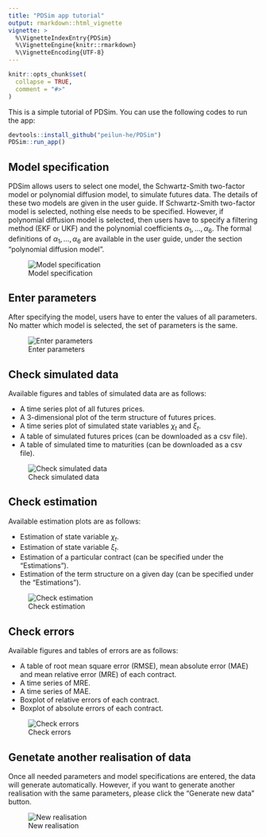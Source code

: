 ```yaml
---
title: "PDSim app tutorial"
output: rmarkdown::html_vignette
vignette: >
  %\VignetteIndexEntry{PDSim}
  %\VignetteEngine{knitr::rmarkdown}
  %\VignetteEncoding{UTF-8}
---
```


```r
knitr::opts_chunk$set(
  collapse = TRUE,
  comment = "#>"
)
```

This is a simple tutorial of PDSim. You can use the following codes to run the app:

```r
devtools::install_github("peilun-he/PDSim")
PDSim::run_app()
```

## Model specification

PDSim allows users to select one model, the Schwartz-Smith two-factor model or polynomial diffusion model, to simulate futures data. The details of these two models are given in the user guide. If Schwartz-Smith two-factor model is selected, nothing else needs to be specified. However, if polynomial diffusion model is selected, then users have to specify a filtering method (EKF or UKF) and the polynomial coefficients $\alpha_1, \dots, \alpha_6$. The formal definitions of $\alpha_1, \dots, \alpha_6$ are available in the user guide, under the section "polynomial diffusion model".

![Model specification](model_specification.gif)

## Enter parameters

After specifying the model, users have to enter the values of all parameters. No matter which model is selected, the set of parameters is the same.

![Enter parameters](parameters.gif)

## Check simulated data

Available figures and tables of simulated data are as follows:

-   A time series plot of all futures prices.\
-   A 3-dimensional plot of the term structure of futures prices.\
-   A time series plot of simulated state variables $\chi_t$ and $\xi_t$.
-   A table of simulated futures prices (can be downloaded as a csv file).
-   A table of simulated time to maturities (can be downloaded as a csv file).

![Check simulated data](simulated_data.gif)

## Check estimation

Available estimation plots are as follows:

-   Estimation of state variable $\chi_t$.
-   Estimation of state variable $\xi_t$.
-   Estimation of a particular contract (can be specified under the "Estimations").
-   Estimation of the term structure on a given day (can be specified under the "Estimations").

![Check estimation](estimation.gif)

## Check errors

Available figures and tables of errors are as follows:

-   A table of root mean square error (RMSE), mean absolute error (MAE) and mean relative error (MRE) of each contract.
-   A time series of MRE.
-   A time series of MAE.
-   Boxplot of relative errors of each contract.
-   Boxplot of absolute errors of each contract.

![Check errors](errors.gif)

## Genetate another realisation of data

Once all needed parameters and model specifications are entered, the data will generate automatically. However, if you want to generate another realisation with the same parameters, please click the "Generate new data" button.

![New realisation](new_realisation.gif)
